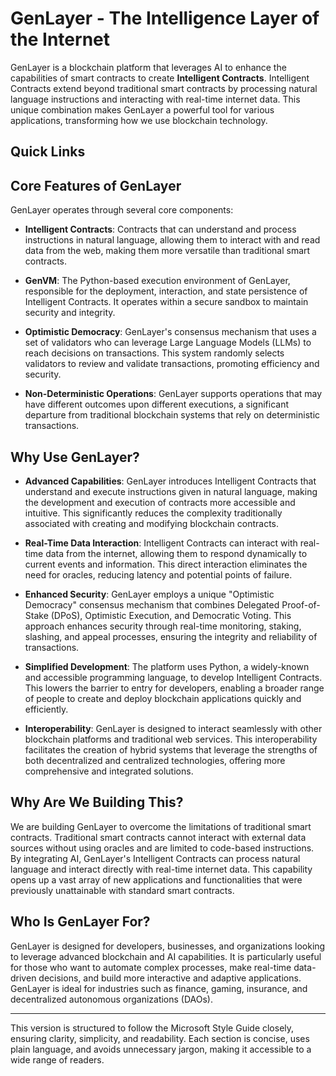 # GenLayer - The Intelligence Layer of the Internet

GenLayer is a blockchain platform that leverages AI to enhance the capabilities of smart contracts to create **Intelligent Contracts**. Intelligent Contracts extend beyond traditional smart contracts by processing natural language instructions and interacting with real-time internet data. This unique combination makes GenLayer a powerful tool for various applications, transforming how we use blockchain technology.

## Quick Links


<Cards>
  <Card title="🧨 Build and deploy Intelligent Contracts on the Simulator" href="/simulator" />
  <Card title="📚 Learn the concepts behind GenLayer" href="/concept" />
</Cards>

## Core Features of GenLayer

GenLayer operates through several core components:

- **Intelligent Contracts**: Contracts that can understand and process instructions in natural language, allowing them to interact with and read data from the web, making them more versatile than traditional smart contracts.

- **GenVM**: The Python-based execution environment of GenLayer, responsible for the deployment, interaction, and state persistence of Intelligent Contracts. It operates within a secure sandbox to maintain security and integrity.

- **Optimistic Democracy**: GenLayer's consensus mechanism that uses a set of validators who can leverage Large Language Models (LLMs) to reach decisions on transactions. This system randomly selects validators to review and validate transactions, promoting efficiency and security.

- **Non-Deterministic Operations**: GenLayer supports operations that may have different outcomes upon different executions, a significant departure from traditional blockchain systems that rely on deterministic transactions.

## Why Use GenLayer?

- **Advanced Capabilities**: GenLayer introduces Intelligent Contracts that understand and execute instructions given in natural language, making the development and execution of contracts more accessible and intuitive. This significantly reduces the complexity traditionally associated with creating and modifying blockchain contracts.

- **Real-Time Data Interaction**: Intelligent Contracts can interact with real-time data from the internet, allowing them to respond dynamically to current events and information. This direct interaction eliminates the need for oracles, reducing latency and potential points of failure.

- **Enhanced Security**: GenLayer employs a unique "Optimistic Democracy" consensus mechanism that combines Delegated Proof-of-Stake (DPoS), Optimistic Execution, and Democratic Voting. This approach enhances security through real-time monitoring, staking, slashing, and appeal processes, ensuring the integrity and reliability of transactions.

- **Simplified Development**: The platform uses Python, a widely-known and accessible programming language, to develop Intelligent Contracts. This lowers the barrier to entry for developers, enabling a broader range of people to create and deploy blockchain applications quickly and efficiently.

- **Interoperability**: GenLayer is designed to interact seamlessly with other blockchain platforms and traditional web services. This interoperability facilitates the creation of hybrid systems that leverage the strengths of both decentralized and centralized technologies, offering more comprehensive and integrated solutions.

## Why Are We Building This?

We are building GenLayer to overcome the limitations of traditional smart contracts. Traditional smart contracts cannot interact with external data sources without using oracles and are limited to code-based instructions. By integrating AI, GenLayer's Intelligent Contracts can process natural language and interact directly with real-time internet data. This capability opens up a vast array of new applications and functionalities that were previously unattainable with standard smart contracts.

## Who Is GenLayer For?

GenLayer is designed for developers, businesses, and organizations looking to leverage advanced blockchain and AI capabilities. It is particularly useful for those who want to automate complex processes, make real-time data-driven decisions, and build more interactive and adaptive applications. GenLayer is ideal for industries such as finance, gaming, insurance, and decentralized autonomous organizations (DAOs).

---

This version is structured to follow the Microsoft Style Guide closely, ensuring clarity, simplicity, and readability. Each section is concise, uses plain language, and avoids unnecessary jargon, making it accessible to a wide range of readers.